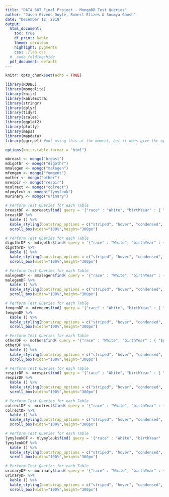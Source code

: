 ---
title: "DATA 607 Final Project - MongoDB Test Queries"
author: "Jason Givens-Doyle, Romerl Elizes & Soumya Ghosh"
date: "December 12, 2018"
output: 
  html_document: 
    toc: true
    df_print: kable
    theme: cerulean
    highlight: pygments
    css: ./lab.css
  #  code_folding:hide
  pdf_document: default
---

```{r setup, include=FALSE}
knitr::opts_chunk$set(echo = TRUE)
```


```{r message=FALSE, warning=FALSE}
library(RODBC)
library(mongolite)
library(knitr)
library(kableExtra)
library(stringr)
library(dplyr)
library(tidyr)
library(scales)
library(ggplot2)
library(plotly)
library(maps)
library(mapdata)
library(ggrepel) #not using this at the moment, but it does give the option to add labels.  While not useful for the 

options(knitr.table.format = "html")
```


```{r connect-to-mongodatabase, eval=TRUE}
mbreast <- mongo("breast")
mdigothr <- mongo("digothr")
mmalegen <- mongo("malegen")
mfemgen <- mongo("femgent")
mother <- mongo("other")
mrespir <- mongo("respir")
mcolrect <- mongo("colrect")
mlymyleuk <- mongo("lymyleuk")
murinary <- mongo("urinary")

```

```{r test1}
# Perform Test Queries for each Table
breastDF <- mbreast$find( query = '{"race" : "White", "birthYear" : { "$gt" : 1960 } }', fields = '{}', limit = 25 )
breastDF %>% 
  kable () %>% 
  kable_styling(bootstrap_options = c("striped", "hover", "condensed", "responsive")) %>%
  scroll_box(width="100%",height="300px")
```

```{r test2}
# Perform Test Queries for each Table
digothrDF <- mdigothr$find( query = '{"race" : "White", "birthYear" : { "$gt" : 1960 } }', fields = '{}', limit = 25 )
digothrDF %>% 
  kable () %>% 
  kable_styling(bootstrap_options = c("striped", "hover", "condensed", "responsive")) %>%
  scroll_box(width="100%",height="300px")
```

```{r test3}
# Perform Test Queries for each Table
malegenDF <- mmalegen$find( query = '{"race" : "White", "birthYear" : { "$gt" : 1960 } }', fields = '{}', limit = 25 )
malegenDF %>% 
  kable () %>% 
  kable_styling(bootstrap_options = c("striped", "hover", "condensed", "responsive")) %>%
  scroll_box(width="100%",height="300px")
```

```{r test4}
# Perform Test Queries for each Table
femgenDF <- mfemgen$find( query = '{"race" : "White", "birthYear" : { "$gt" : 1960 } }', fields = '{}', limit = 25 )
femgenDF %>% 
  kable () %>% 
  kable_styling(bootstrap_options = c("striped", "hover", "condensed", "responsive")) %>%
  scroll_box(width="100%",height="300px")
```

```{r test5}
# Perform Test Queries for each Table
otherDF <- mother$find( query = '{"race" : "White", "birthYear" : { "$gt" : 1960 } }', fields = '{}', limit = 25 )
otherDF %>% 
  kable () %>% 
  kable_styling(bootstrap_options = c("striped", "hover", "condensed", "responsive")) %>%
  scroll_box(width="100%",height="300px")
```

```{r test6}
# Perform Test Queries for each Table
respirDF <- mrespir$find( query = '{"race" : "White", "birthYear" : { "$gt" : 1960 } }', fields = '{}', limit = 25 )
respirDF %>% 
  kable () %>% 
  kable_styling(bootstrap_options = c("striped", "hover", "condensed", "responsive")) %>%
  scroll_box(width="100%",height="300px")
```

```{r test7}
# Perform Test Queries for each Table
colrectDF <- mcolrect$find( query = '{"race" : "White", "birthYear" : { "$gt" : 1960 } }', fields = '{}', limit = 25 )
colrectDF %>% 
  kable () %>% 
  kable_styling(bootstrap_options = c("striped", "hover", "condensed", "responsive")) %>%
  scroll_box(width="100%",height="300px")
```

```{r test8}
# Perform Test Queries for each Table
lymyleukDF <- mlymyleuk$find( query = '{"race" : "White", "birthYear" : { "$gt" : 1960 } }', fields = '{}', limit = 25 )
lymyleukDF %>% 
  kable () %>% 
  kable_styling(bootstrap_options = c("striped", "hover", "condensed", "responsive")) %>%
  scroll_box(width="100%",height="300px")
```

```{r test9}
# Perform Test Queries for each Table
urinaryDF <- murinary$find( query = '{"race" : "White", "birthYear" : { "$gt" : 1960 } }', fields = '{}', limit = 25 )
urinaryDF %>% 
  kable () %>% 
  kable_styling(bootstrap_options = c("striped", "hover", "condensed", "responsive")) %>%
  scroll_box(width="100%",height="300px")
```
